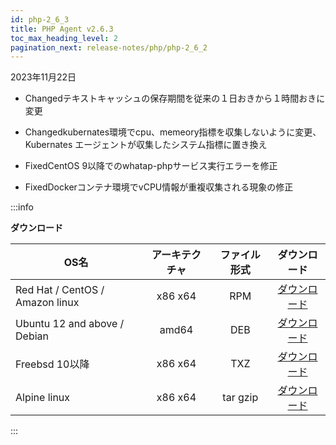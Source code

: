 ```yaml
---
id: php-2_6_3
title: PHP Agent v2.6.3
toc_max_heading_level: 2
pagination_next: release-notes/php/php-2_6_2
---
```


2023年11月22日

-   <Status>Changed</Status>テキストキャッシュの保存期間を従来の１日おきから１時間おきに変更

-   <Status>Changed</Status>kubernates環境でcpu、memeory指標を収集しないように変更、Kubernates エージェントが収集したシステム指標に置き換え

-   <Status>Fixed</Status>CentOS 9以降でのwhatap-phpサービス実行エラーを修正

-   <Status>Fixed</Status>Dockerコンテナ環境でvCPU情報が重複収集される現象の修正

:::info

**ダウンロード**

| OS名                             | アーキテクチャ |  ファイル形式  |                                    ダウンロード                                    |
| ------------------------------- | :-----: | :------: | :--------------------------------------------------------------------------: |
| Red Hat / CentOS / Amazon linux | x86 x64 |    RPM   | [ダウンロード](https://repo.whatap.io/centos/6/x86_64/whatap-php-2.6-3.x86_64.rpm) |
| Ubuntu 12 and above / Debian    |  amd64  |    DEB   |  [ダウンロード](https://repo.whatap.io/debian/unstable/whatap-php_2.6.3_amd64.deb) |
| Freebsd 10以降                    | x86 x64 |    TXZ   |       [ダウンロード](https://repo.whatap.io/freebsd/10/whatap-php-2.6.3.txz)       |
| Alpine linux                    | x86 x64 | tar gzip |    [ダウンロード](https://repo.whatap.io/alpine/x86_64/whatap-php-2.6.3.tar.gz)    |

:::
 
